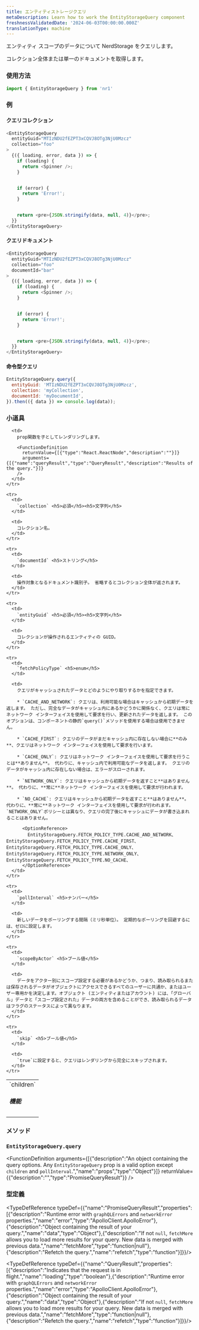 ```yaml
---
title: エンティティストレージクエリ
metaDescription: Learn how to work the EntityStorageQuery component
freshnessValidatedDate: '2024-06-03T00:00:00.000Z'
translationType: machine
---
```


エンティティ スコープのデータについて NerdStorage をクエリします。

コレクション全体または単一のドキュメントを取得します。

### 使用方法

```js
import { EntityStorageQuery } from 'nr1'
```

### 例

#### クエリコレクション

```js
<EntityStorageQuery
  entityGuid="MTIzNDU2fEZPT3xCQVJ8OTg3NjU0Mzcz"
  collection="foo"
>
  {({ loading, error, data }) => {
    if (loading) {
      return <Spinner />;
    }


    if (error) {
      return 'Error!';
    }


    return <pre>{JSON.stringify(data, null, 4)}</pre>;
  }}
</EntityStorageQuery>
```

#### クエリドキュメント

```js
<EntityStorageQuery
  entityGuid="MTIzNDU2fEZPT3xCQVJ8OTg3NjU0Mzcz"
  collection="foo"
  documentId="bar"
>
  {({ loading, error, data }) => {
    if (loading) {
      return <Spinner />;
    }


    if (error) {
      return 'Error!';
    }


    return <pre>{JSON.stringify(data, null, 4)}</pre>;
  }}
</EntityStorageQuery>
```

#### 命令型クエリ

```js
EntityStorageQuery.query({
  entityGuid: 'MTIzNDU2fEZPT3xCQVJ8OTg3NjU0Mzcz',
  collection: 'myCollection',
  documentId: 'myDocumentId',
}).then(({ data }) => console.log(data));
```

### 小道具

<table>
  <tbody>
    <tr>
      <td>
        `children` <h5>機能</h5>
      </td>

      <td>
        prop関数を子としてレンダリングします。

        <FunctionDefinition
          returnValue={[{"type":"React.ReactNode","description":""}]}
          arguments={[{"name":"queryResult","type":"QueryResult","description":"Results of the query."}]}
        />
      </td>
    </tr>

    <tr>
      <td>
        `collection` <h5>必須</h5><h5>文字列</h5>
      </td>

      <td>
        コレクション名。
      </td>
    </tr>

    <tr>
      <td>
        `documentId` <h5>ストリング</h5>
      </td>

      <td>
        操作対象となるドキュメント識別子。 省略するとコレクション全体が返されます。
      </td>
    </tr>

    <tr>
      <td>
        `entityGuid` <h5>必須</h5><h5>文字列</h5>
      </td>

      <td>
        コレクションが操作されるエンティティの GUID。
      </td>
    </tr>

    <tr>
      <td>
        `fetchPolicyType` <h5>enum</h5>
      </td>

      <td>
        クエリがキャッシュされたデータとどのようにやり取りするかを指定できます。

        * `CACHE_AND_NETWORK`: クエリは、利用可能な場合はキャッシュから初期データを返します。 ただし、完全なデータがキャッシュ内にあるかどうかに関係なく、クエリは常にネットワーク インターフェイスを使用して要求を行い、更新されたデータを返します。 このオプションは、コンポーネントの静的`query()`メソッドを使用する場合は使用できません。

        * `CACHE_FIRST`: クエリのデータがまだキャッシュ内に存在しない場合に**のみ**、クエリはネットワーク インターフェイスを使用して要求を行います。

        * `CACHE_ONLY`: クエリはネットワーク インターフェイスを使用して要求を行うことは**ありません**。 代わりに、キャッシュ内で利用可能なデータを返します。 クエリのデータがキャッシュ内に存在しない場合は、エラーがスローされます。

        * `NETWORK_ONLY`: クエリはキャッシュから初期データを返すこと**はありません**。 代わりに、**常に**ネットワーク インターフェイスを使用して要求が行われます。

        * `NO_CACHE`: クエリはキャッシュから初期データを返すこと**はありません**。 代わりに、**常に**ネットワーク インターフェイスを使用して要求が行われます。 `NETWORK_ONLY`ポリシーとは異なり、クエリの完了後にキャッシュにデータが書き込まれることはありません。

          <OptionReference>
            EntityStorageQuery.FETCH_POLICY_TYPE.CACHE_AND_NETWORK、EntityStorageQuery.FETCH_POLICY_TYPE.CACHE_FIRST、EntityStorageQuery.FETCH_POLICY_TYPE.CACHE_ONLY、EntityStorageQuery.FETCH_POLICY_TYPE.NETWORK_ONLY、EntityStorageQuery.FETCH_POLICY_TYPE.NO_CACHE、
          </OptionReference>
      </td>
    </tr>

    <tr>
      <td>
        `pollInterval` <h5>ナンバー</h5>
      </td>

      <td>
        新しいデータをポーリングする間隔（ミリ秒単位）。 定期的なポーリングを回避するには、ゼロに設定します。
      </td>
    </tr>

    <tr>
      <td>
        `scopeByActor` <h5>ブール値</h5>
      </td>

      <td>
        データをアクター別にスコープ設定する必要があるかどうか、つまり、読み取られるまたは保存されるデータがオブジェクトにアクセスできるすべてのユーザーに共通か、またはユーザー専用かを決定します。オブジェクト (エンティティまたはアカウント) には、「グローバル」データと「スコープ設定された」データの両方を含めることができ、読み取られるデータはフラグのステータスによって異なります。
      </td>
    </tr>

    <tr>
      <td>
        `skip` <h5>ブール値</h5>
      </td>

      <td>
        `true`に設定すると、クエリはレンダリングから完全にスキップされます。
      </td>
    </tr>
  </tbody>
</table>

### メソッド

### `EntityStorageQuery.query`

<FunctionDefinition
  arguments={[{"description":"An object containing the query options. Any `EntityStorageQuery` prop is a valid option except `children` and `pollInterval`.","name":"props","type":"Object"}]}
  returnValue={{"description":"","type":"PromiseQueryResult"}}
/>

### 型定義

<TypeDefReference typeDef={{"name":"PromiseQueryResult","properties":[{"description":"Runtime error with `graphQLErrors` and `networkError` properties.","name":"error","type":"ApolloClient.ApolloError"},{"description":"Object containing the result of your query.","name":"data","type":"Object"},{"description":"If not `null`, `fetchMore` allows you to load more results for your query. New data is merged with previous data.","name":"fetchMore","type":"function|null"},{"description":"Refetch the query.","name":"refetch","type":"function"}]}}/>

<TypeDefReference typeDef={{"name":"QueryResult","properties":[{"description":"Indicates that the request is in flight.","name":"loading","type":"boolean"},{"description":"Runtime error with `graphQLErrors` and `networkError` properties.","name":"error","type":"ApolloClient.ApolloError"},{"description":"Object containing the result of your query.","name":"data","type":"Object"},{"description":"If not `null`, `fetchMore` allows you to load more results for your query. New data is merged with previous data.","name":"fetchMore","type":"function|null"},{"description":"Refetch the query.","name":"refetch","type":"function"}]}}/>